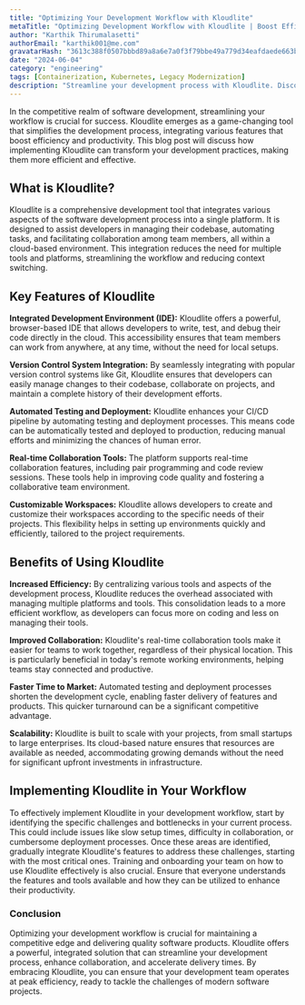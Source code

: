 ```yaml
---
title: "Optimizing Your Development Workflow with Kloudlite"
metaTitle: "Optimizing Development Workflow with Kloudlite | Boost Efficiency & Collaboration"
author: "Karthik Thirumalasetti"
authorEmail: "karthik001@me.com"
gravatarHash: "3613c388f0507bbbd89a8a6e7a0f3f79bbe49a779d34eafdaede663b3f2a2542"
date: "2024-06-04"
category: "engineering"
tags: [Containerization, Kubernetes, Legacy Modernization]
description: "Streamline your development process with Kloudlite. Discover how its integrated IDE, version control, automated CI/CD, and real-time collaboration tools enhance productivity and efficiency"
---
```


In the competitive realm of software development, streamlining your workflow is crucial for success. Kloudlite emerges as a game-changing tool that simplifies the development process, integrating various features that boost efficiency and productivity. This blog post will discuss how implementing Kloudlite can transform your development practices, making them more efficient and effective.
## What is Kloudlite?
Kloudlite is a comprehensive development tool that integrates various aspects of the software development process into a single platform. It is designed to assist developers in managing their codebase, automating tasks, and facilitating collaboration among team members, all within a cloud-based environment. This integration reduces the need for multiple tools and platforms, streamlining the workflow and reducing context switching.
## Key Features of Kloudlite
**Integrated Development Environment (IDE):** Kloudlite offers a powerful, browser-based IDE that allows developers to write, test, and debug their code directly in the cloud. This accessibility ensures that team members can work from anywhere, at any time, without the need for local setups.

**Version Control System Integration:** By seamlessly integrating with popular version control systems like Git, Kloudlite ensures that developers can easily manage changes to their codebase, collaborate on projects, and maintain a complete history of their development efforts.

**Automated Testing and Deployment:** Kloudlite enhances your CI/CD pipeline by automating testing and deployment processes. This means code can be automatically tested and deployed to production, reducing manual efforts and minimizing the chances of human error.

**Real-time Collaboration Tools:** The platform supports real-time collaboration features, including pair programming and code review sessions. These tools help in improving code quality and fostering a collaborative team environment.

**Customizable Workspaces:** Kloudlite allows developers to create and customize their workspaces according to the specific needs of their projects. This flexibility helps in setting up environments quickly and efficiently, tailored to the project requirements.

## Benefits of Using Kloudlite
**Increased Efficiency:** By centralizing various tools and aspects of the development process, Kloudlite reduces the overhead associated with managing multiple platforms and tools. This consolidation leads to a more efficient workflow, as developers can focus more on coding and less on managing their tools.

**Improved Collaboration:** Kloudlite's real-time collaboration tools make it easier for teams to work together, regardless of their physical location. This is particularly beneficial in today's remote working environments, helping teams stay connected and productive.

**Faster Time to Market:** Automated testing and deployment processes shorten the development cycle, enabling faster delivery of features and products. This quicker turnaround can be a significant competitive advantage.

**Scalability:** Kloudlite is built to scale with your projects, from small startups to large enterprises. Its cloud-based nature ensures that resources are available as needed, accommodating growing demands without the need for significant upfront investments in infrastructure.

## Implementing Kloudlite in Your Workflow
To effectively implement Kloudlite in your development workflow, start by identifying the specific challenges and bottlenecks in your current process. This could include issues like slow setup times, difficulty in collaboration, or cumbersome deployment processes. Once these areas are identified, gradually integrate Kloudlite's features to address these challenges, starting with the most critical ones.
Training and onboarding your team on how to use Kloudlite effectively is also crucial. Ensure that everyone understands the features and tools available and how they can be utilized to enhance their productivity.
### Conclusion
Optimizing your development workflow is crucial for maintaining a competitive edge and delivering quality software products. Kloudlite offers a powerful, integrated solution that can streamline your development process, enhance collaboration, and accelerate delivery times. By embracing Kloudlite, you can ensure that your development team operates at peak efficiency, ready to tackle the challenges of modern software projects.

